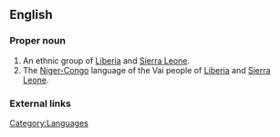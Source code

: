 {{see|vai|vải}}
==English==
{{wikipedia}}
===Proper noun===
{{en-proper noun}}

# An ethnic group of [[Liberia]] and [[Sierra Leone]].
# The [[Niger-Congo]] language of the Vai people of [[Liberia]] and [[Sierra Leone]].

===External links===
{{ethnologue|code=vai}}

[[Category:Languages]]